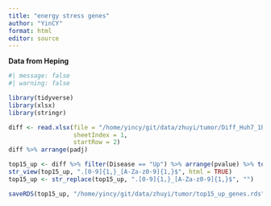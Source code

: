 ```yaml
---
title: "energy stress genes"
author: "YinCY"
format: html
editor: source
---
```



**Data from Heping**

```r
#| message: false
#| warning: false

library(tidyverse)
library(xlsx)
library(stringr)
```


```r
diff <- read.xlsx(file = "/home/yincy/git/data/zhuyi/tumor/Diff_Huh7_1h_GD.xlsx", 
                  sheetIndex = 1, 
                  startRow = 2)
diff %>% arrange(padj)

top15_up <- diff %>% filter(Disease == "Up") %>% arrange(pvalue) %>% top_n(15, wt = desc(pvalue)) %>% pull(tags)
str_view(top15_up, ".[0-9]{1,}_[A-Za-z0-9]{1,}$", html = TRUE)
top15_up <- str_replace(top15_up, ".[0-9]{1,}_[A-Za-z0-9]{1,}$", "")

saveRDS(top15_up, "/home/yincy/git/data/zhuyi/tumor/top15_up_genes.rds")
```









